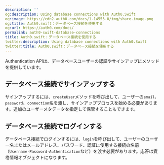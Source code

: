 ```yaml
---
description: ''
og:description: Using database connections with Auth0.Swift
og:image: https://cdn2.auth0.com/docs/1.14553.0/img/share-image.png
og:title: Auth0.swift：データベース接続を使用する
og:url: https://auth0.com/docs/
permalink: auth0-swift-database-connections
title: Auth0.swift：データベース接続を使用する
twitter:description: Using database connections with Auth0.Swift
twitter:title: Auth0.swift：データベース接続を使用する
---
```




Authentication APIは、データベースユーザーの認証やサインアップにメソッドを提供しています。

## データベース接続でサインアップする

サインアップするには、`createUser`メソッドを呼び出して、ユーザーの`email`、`password`、`connection`名を渡し、サインアッププロセスを始める必要があります。追加のユーザーメタデータを指定して保管することもできます。



## データベース接続でログインする

データベース接続でログインするには、`login`を呼び出して、ユーザーのユーザー名またはメールアドレス、パスワード、認証に使用する接続の名前（`Username-Password-Authentication`など）を渡す必要があります。応答は資格情報オブジェクトになります。